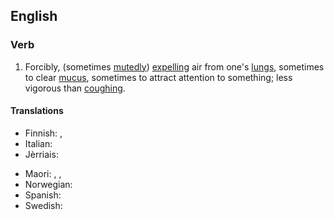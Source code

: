 ==English==

===Verb===
{{en-verb|head=[[clear]] [[one's]] [[throat]]|clears one's throat|clearing one's throat|cleared one's throat}}

# Forcibly, (sometimes [[mutedly]]) [[expelling]] air from one's [[lungs]], sometimes to clear [[mucus]], sometimes to attract attention to something; less vigorous than [[coughing]].

====Translations====
{{trans-top|forcibly expulsing air from one's lungs}}
* Finnish: {{t-|fi|kakoa}},  {{t-|fi|kakistella}}
* Italian: {{t-|it|raschiare}}
* Jèrriais: {{tø|roa-jer|râqu'ter}}
{{trans-mid}}
* Maori: {{t|mi|wharo}}, {{t|mi|whawharo}}, {{t|mi|wharowharo}}
* Norwegian: {{t-|no|kremte}}
* Spanish: {{t-|es|carraspear}}
* Swedish: {{t-|sv|harkla}}
{{trans-bottom}}